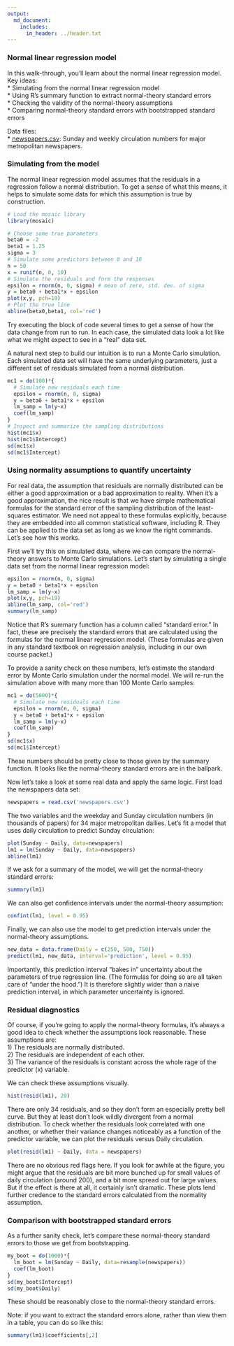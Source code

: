 ```yaml
---
output:
  md_document:
    includes:
      in_header: ../header.txt
---
```


### Normal linear regression model

In this walk-through, you'll learn about the normal linear regression model.  Key ideas:  
* Simulating from the normal linear regression model  
* Using R's summary function to extract normal-theory standard errors  
* Checking the validity of the normal-theory assumptions  
* Comparing normal-theory standard errors with bootstrapped standard errors  

Data files:  
* [newspapers.csv](newspapers.csv): Sunday and weekly circulation numbers for major metropolitan newspapers.    


### Simulating from the model

The normal linear regression model assumes that the residuals in a regression follow a normal distribution.  To get a sense of what this means, it helps to simulate some data for which this assumption is true by construction.

```r
# Load the mosaic library
library(mosaic)
```

```r
# Choose some true parameters
beta0 = -2
beta1 = 1.25
sigma = 3
# Simulate some predictors between 0 and 10
n = 50
x = runif(n, 0, 10)
# Simulate the residuals and form the responses
epsilon = rnorm(n, 0, sigma) # mean of zero, std. dev. of sigma
y = beta0 + beta1*x + epsilon
plot(x,y, pch=19)
# Plot the true line
abline(beta0,beta1, col='red')
```

Try executing the block of code several times to get a sense of how the data change from run to run.  In each case, the simulated data look a lot like what we might expect to see in a "real" data set.

A natural next step to build our intuition is to run a Monte Carlo simulation.  Each simulated data set will have the same underlying parameters, just a different set of residuals simulated from a normal distribution.

```r
mc1 = do(100)*{
  # Simulate new residuals each time
  epsilon = rnorm(n, 0, sigma)
  y = beta0 + beta1*x + epsilon
  lm_samp = lm(y~x)
  coef(lm_samp)
}
# Inspect and summarize the sampling distributions
hist(mc1$x)
hist(mc1$Intercept)
sd(mc1$x)
sd(mc1$Intercept)
```

### Using normality assumptions to quantify uncertainty

For real data, the assumption that residuals are normally distributed can be either a good approximation or a bad approximation to reality.  When it's a good approximation, the nice result is that we have simple mathematical formulas for the standard error of the sampling distribution of the least-squares estimator.  We need not appeal to these formulas explicitly, because they are embedded into all common statistical software, including R.  They can be applied to the data set as long as we know the right commands.  Let's see how this works.

First we'll try this on simulated data, where we can compare the normal-theory answers to Monte Carlo simulations.  Let's start by simulating a single data set from the normal linear regression model:
```r
epsilon = rnorm(n, 0, sigma)
y = beta0 + beta1*x + epsilon
lm_samp = lm(y~x)
plot(x,y, pch=19)
abline(lm_samp, col='red')
summary(lm_samp)
```

Notice that R's summary function has a column called "standard error."  In fact, these are precisely the standard errors that are calculated using the formulas for the normal linear regression model.  (These formulas are given in any standard textbook on regression analysis, including in our own course packet.)

To provide a sanity check on these numbers, let's estimate the standard error by Monte Carlo simulation under the normal model.  We will re-run the simulation above with many more than 100 Monte Carlo samples:
```r
mc1 = do(5000)*{
  # Simulate new residuals each time
  epsilon = rnorm(n, 0, sigma)
  y = beta0 + beta1*x + epsilon
  lm_samp = lm(y~x)
  coef(lm_samp)
}
sd(mc1$x)
sd(mc1$Intercept)
```
These numbers should be pretty close to those given by the summary function.  It looks like the normal-theory standard errors are in the ballpark.

Now let's take a look at some real data and apply the same logic.  First load the newspapers data set:
```r
newspapers = read.csv('newspapers.csv')
```

The two variables and the weekday and Sunday circulation numbers (in thousands of papers) for 34 major metropolitan dailies.  Let's fit a model that uses daily circulation to predict Sunday circulation:
```r
plot(Sunday ~ Daily, data=newspapers)
lm1 = lm(Sunday ~ Daily, data=newspapers)
abline(lm1)
```

If we ask for a summary of the model, we will get the normal-theory standard errors:
```r
summary(lm1)
```

We can also get confidence intervals under the normal-theory assumption:
```r
confint(lm1, level = 0.95)
```

Finally, we can also use the model to get prediction intervals under the normal-theory assumptions.
```r
new_data = data.frame(Daily = c(250, 500, 750))
predict(lm1, new_data, interval='prediction', level = 0.95)
```
Importantly, this prediction interval "bakes in" uncertainty about the parameters of true regression line.  (The formulas for doing so are all taken care of "under the hood.")  It is therefore slightly wider than a naive prediction interval, in which parameter uncertainty is ignored.



### Residual diagnostics

Of course, if you're going to apply the normal-theory formulas, it's always a good idea to check whether the assumptions look reasonable.  These assumptions are:  
1) The residuals are normally distributed.  
2) The residuals are independent of each other.  
3) The variance of the residuals is constant across the whole rage of the predictor (x) variable.   

We can check these assumptions visually.
```r
hist(resid(lm1), 20)
```

There are only 34 residuals, and so they don't form an especially pretty bell curve.  But they at least don't look wildly divergent from a normal distribution.  To check whether the residuals look correlated with one another, or whether their variance changes noticeably as a function of the predictor variable, we can plot the residuals versus Daily circulation.
```r
plot(resid(lm1) ~ Daily, data = newspapers)
```

There are no obvious red flags here.  If you look for awhile at the figure, you might argue that the residuals are bit more bunched up for small values of daily circulation (around 200), and a bit more spread out for large values.  But if the effect is there at all, it certainly isn't dramatic.  These plots lend further credence to the standard errors calculated from the normality assumption.

### Comparison with bootstrapped standard errors  

As a further sanity check, let's compare these normal-theory standard errors to those we get from bootstrapping.
```r
my_boot = do(1000)*{
  lm_boot = lm(Sunday ~ Daily, data=resample(newspapers))
  coef(lm_boot)
}
sd(my_boot$Intercept)
sd(my_boot$Daily)
```
These should be reasonably close to the normal-theory standard errors.
 
Note: if you want to extract the standard errors alone, rather than view them in a table, you can do so like this:
```r
summary(lm1)$coefficients[,2]
```
